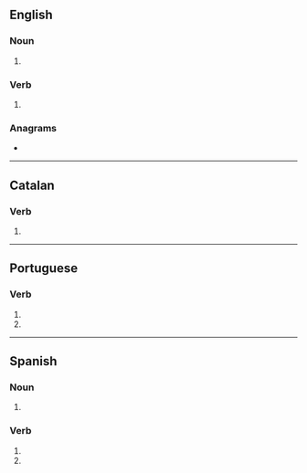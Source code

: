 {{also|Topes|topés}}
==English==

===Noun===
{{head|en|noun form}}

# {{plural of|en|tope}}

===Verb===
{{head|en|verb form}}

# {{en-third-person singular of|tope}}

===Anagrams===
* {{anagrams|en|a=eopst|ETOPS|Poets|Potes|T pose|T-pose|e-stop|estop|pesto|poets|poset|potes|septo-|stoep|stope}}

----

==Catalan==

===Verb===
{{head|ca|verb form}}

# {{ca-verb form of|p=2|n=sg|m=ind|t=pres|topar}}

----

==Portuguese==

===Verb===
{{head|pt|verb form}}

# {{inflection of|pt|topar||2|s|pres|subj}}
# {{inflection of|pt|topar||2|s|negative|impr}}

----

==Spanish==

===Noun===
{{head|es|noun form|g=m-p}}

# {{noun form of|es|tope||p}}

===Verb===
{{head|es|verb form}}

# {{es-verb form of|ending=ar|mood=imperative|sense=negative|pers=2|formal=no|number=singular|topar}}
# {{es-verb form of|ending=ar|mood=subjunctive|tense=present|pers=2|formal=no|number=singular|topar}}